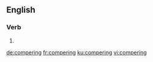 
==English==

===Verb===
{{head|en|present participle}}

# {{present participle of|compere|lang=en}}

[[de:compering]]
[[fr:compering]]
[[ku:compering]]
[[vi:compering]]